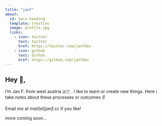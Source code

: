 ```yaml
---
title: "janf"
about:
  id: hero-heading
  template: trestles
  image: profile.jpg
  links:
    - icon: twitter
      text: twitter
      href: https://twitter.com/janfdev
    - icon: github
      text: Github
      href: https://github.com/janfdev
---
```

:::{#hero-heading}

## Hey 👋,

I’m Jan F. from west austria 🇦🇹 . I like to learn or create new things.
Here i take notes about these processes or outcomes ✌️

Email me at <i>mail[at]janf.cc</i> if you like!

more coming soon...
:::
